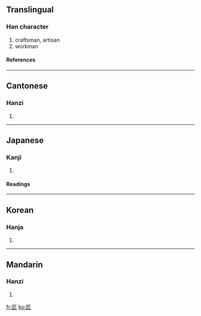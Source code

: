 ==Translingual==
===Han character===
{{Han char|rn=22|rad=匚|as=04|sn=6|four=7171<sub>2</sub>|canj=尸竹一中 (SHML)}}
# craftsman, artisan
# workman
====References====
{{Han ref|kx=0153.220|dkj=02605|dj=0345.110|hdz=10083.050|uh=5320|ud=21280|bh=A64B|bd=42571}}
----
==Cantonese==
===Hanzi===
{{yue-hanzi|jyut=|y=jeung6}}
# {{defn|Cantonese}}
----
==Japanese==
===Kanji===
{{ja-kanji|grade=c|rs=匚04}}
# {{defn|Japanese}} 
====Readings====
{{ja-readings|on=[[しょう]] (shō)|kun=[[たくみ]] (takumi)}}
----
==Korean==
===Hanja===
{{ko-hanja|hangeul=장|rv=jang|mr=chang}}
# {{defn|Korean}}
----
==Mandarin==
===Hanzi===
{{cmn-hanzi|pin=[[jiàng]] ([[jiang4]])|wg=chiang<sup>4</sup>}}
# {{defn|Mandarin}}

[[fr:匠]]
[[ko:匠]]